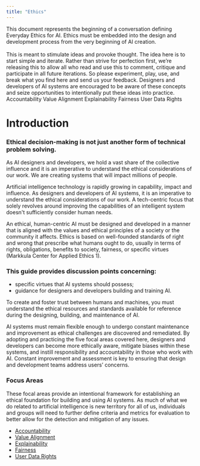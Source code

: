 ```yaml
---
title: "Ethics"
---
```



<PageDescription>
  This document represents the beginning of a conversation defining Everyday Ethics for AI. Ethics must be embedded into the design and development process from the very beginning of AI creation.
  <br/><br/>This is meant to stimulate ideas and provoke thought. The idea here is to start simple and iterate. Rather than strive for perfection first, we’re releasing this to allow all who read and use this to comment, critique and participate in all future iterations. So please experiment, play, use, and break what you find here and send us your feedback. Designers and developers of AI systems are encouraged to be aware of these concepts and seize opportunities to intentionally put these ideas into practice.
</PageDescription>

<AnchorLinks>
  <AnchorLink href={"#"}>Accountability</AnchorLink>
  <AnchorLink href={"#"}>Value Alignment</AnchorLink>
  <AnchorLink href={"#"}>Explainability</AnchorLink>
  <AnchorLink href={"#"}>Fairness</AnchorLink>
  <AnchorLink href={"#"}>User Data Rights</AnchorLink>
</AnchorLinks>

<Row>
<Column noGutterSm={true} colMd={2} colMd={3} colLg={4}>
<ResourceCard
  href={'ibm.com'}
  subTitle={'Subtitle'}
  title={'Title'} />
</Column>
<Column noGutterSm={true} colMd={2} colMd={3} colLg={4}>
<ResourceCard
  href={'ibm.com'}
  subTitle={'Subtitle'}
  title={'Title'} />
</Column>
</Row>


# Introduction

### Ethical decision-making is not just another form of technical problem solving.
As AI designers and developers, we hold a vast share of the collective influence and it is an imperative to understand the ethical considerations of our work. We are creating systems that will impact millions of people.

Artificial intelligence technology is rapidly growing in capability, impact and influence. As designers and developers of AI systems, it is an imperative to understand the ethical considerations of our work. A tech-centric focus that solely revolves around improving the capabilities of an intelligent system doesn't sufficiently consider human needs.

An ethical, human-centric AI must be designed and developed in a manner that is aligned with the values and ethical principles of a society or the community it affects. Ethics is based on well-founded standards of right and wrong that prescribe what humans ought to do, usually in terms of rights, obligations, benefits to society, fairness, or specific virtues (Markkula Center for Applied Ethics 1).

### This guide provides discussion points concerning:
 - specific virtues that AI systems should possess;
 - guidance for designers and developers building and training AI.

To create and foster trust between humans and machines, you must understand the ethical resources and standards available for reference during the designing, building, and maintenance of AI.

AI systems must remain flexible enough to undergo constant maintenance and improvement as ethical challenges are discovered and remediated. By adopting and practicing the five focal areas covered here, designers and developers can become more ethically aware, mitigate biases within these systems, and instill responsibility and accountability in those who work with AI. Constant improvement and assessment is key to ensuring that design and development teams address users’ concerns.

### Focus Areas

These focal areas provide an intentional framework for establishing an ethical foundation for building and using AI systems. As much of what we do related to artificial intelligence is new territory for all of us, individuals and groups will need to further define criteria and metrics for evaluation to better allow for the detection and mitigation of any issues.

- [Accountability](/accountability)
- [Value Alignment](/value-alignment)
- [Explainability](/explainability)
- [Fairness](/fairness)
- [User Data Rights](/user-data-rights)
